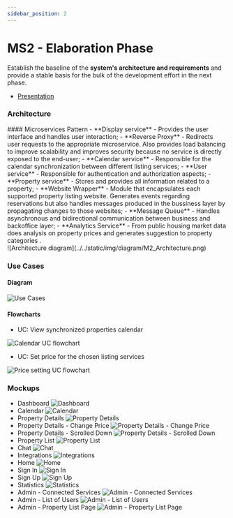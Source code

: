 ```yaml
---
sidebar_position: 2
---
```


# MS2 - Elaboration Phase

Establish the baseline of the **system's architecture and requirements** and provide a stable basis for the bulk of the development effort in the next phase.
- [Presentation](https://drive.google.com/file/d/1_j8t8hRMqFecMj9ketOYNw3Qeg5u2s8E/view?usp=drive_link)

### Architecture
<div class="container" style={{display: 'flex', justifyContent: 'space-between', alignItems: 'center'}}>
  <div style={{maxWidth: '50%'}}> 
    #### Microservices Pattern
    - **Display service** - Provides the user interface and handles user interaction;
    - **Reverse Proxy** - Redirects user requests to the appropriate microservice. Also provides load balancing to improve scalability and improves security because no service is directly exposed to the end-user;
    - **Calendar service** - Responsible for the calendar synchronization between different listing services;
    - **User service** - Responsible for authentication and authorization aspects;
    - **Property service** - Stores and provides all information related to a property;
    - **Website Wrapper** - Module that encapsulates each supported property listing website. Generates events regarding reservations but also handles messages produced in the bussiness layer by propagating changes to those websites;
    - **Message Queue** - Handles asynchronous and bidirectional communication between business and backoffice layer;
    - **Analytics Service** - From public housing market data does analysis on property prices and generates suggestion to property categories .
  </div>
  <div>
    ![Architecture diagram](../../static/img/diagram/M2_Architecture.png)
  </div>
</div>

### Use Cases

#### Diagram
![Use Cases](../../static/img/diagram/usecase.jpg)

#### Flowcharts
* UC: View synchronized properties calendar

![Calendar UC flowchart](../../static/img/diagram/calendar_uc_flux.png)

* UC: Set price for the chosen listing services 

![Price setting UC flowchart](../../static/img/diagram/set_price_flux.png)

### Mockups
- Dashboard
![Dashboard](../../static/img/mockups/Dashboard%20Changes.png)
- Calendar
![Calendar](../../static/img/mockups/Calendar.png)
- Property Details
![Property Details](../../static/img/mockups/Property%20Details.png)
- Property Details - Change Price
![Property Details - Change Price](../../static/img/mockups/Change%20data.png)
- Property Details - Scrolled Down
![Property Details - Scrolled Down](../../static/img/mockups/Property%20Details%20Scrolled%20Down.png)
- Property List
![Property List](../../static/img/mockups/Properties%20List.png)
- Chat
![Chat](../../static/img/mockups/Chat.png)
- Integrations
![Integrations](../../static/img/mockups/Integrations.png)
- Home
![Home](../../static/img/mockups/Home.png)
- Sign In
![Sign In](../../static/img/mockups/Sign%20In.png)
- Sign Up
![Sign Up](../../static/img/mockups/Sign%20Up.png)
- Statistics
![Statistics](../../static/img/mockups/Statistics.png)
- Admin - Connected Services
![Admin - Connected Services](../../static/img/mockups/ADMIN%20-%20Integrations.png)
- Admin - List of Users
![Admin - List of Users](../../static/img/mockups/ADMIN%20-%20List%20of%20users.png)
- Admin - Property List Page
![Admin - Property List Page](../../static/img/mockups/ADMIN%20-%20Alice%20Properties%20List.png)